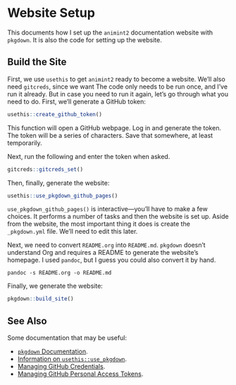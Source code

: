 # Website Setup

This documents how I set up the `animint2` documentation website with `pkgdown`. It is also the code for setting up the website.


## Build the Site

First, we use `usethis` to get `animint2` ready to become a website. We'll also need `gitcreds`, since we want The code only needs to be run once, and I've run it already. But in case you need to run it again, let's go through what you need to do. First, we'll generate a GitHub token:

```r
usethis::create_github_token()
```

This function will open a GitHub webpage. Log in and generate the token. The token will be a series of characters. Save that somewhere, at least temporarily.

Next, run the following and enter the token when asked.

```r
gitcreds::gitcreds_set()
```

Then, finally, generate the website:

```r
usethis::use_pkgdown_github_pages()
```

`use_pkgdown_github_pages()` is interactive---you'll have to make a few choices. It performs a number of tasks and then the website is set up. Aside from the website, the most important thing it does is create the `_pkgdown.yml` file. We'll need to edit this later.

Next, we need to convert `README.org` into `README.md`. `pkgdown` doesn't understand Org and requires a README to generate the website's homepage. I used `pandoc`, but I guess you could also convert it by hand.

```
pandoc -s README.org -o README.md
```

Finally, we generate the website:

```r
pkgdown::build_site()
```


## See Also

Some documentation that may be useful:

- [`pkgdown` Documentation](https://pkgdown.r-lib.org/index.html).
- [Information on `usethis::use_pkgdown`](https://usethis.r-lib.org/reference/use_pkgdown.html).
- [Managing GitHub Credentials](https://usethis.r-lib.org/articles/git-credentials.html).
- [Managing GitHub Personal Access Tokens](https://usethis.r-lib.org/reference/github-token.html).









